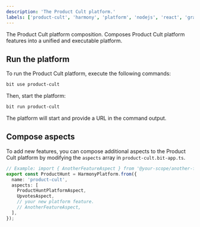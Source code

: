 ```yaml
---
description: 'The Product Cult platform.'
labels: ['product-cult', 'harmony', 'platform', 'nodejs', 'react', 'graphql', 'mongodb']
---
```


The Product Cult platform composition. Composes Product Cult platform features into a unified and executable platform.

## Run the platform
To run the Product Cult platform, execute the following commands:

```bash
bit use product-cult
```
Then, start the platform:
```bash
bit run product-cult
```
The platform will start and provide a URL in the command output.
## Compose aspects
To add new features, you can compose additional aspects to the Product Cult platform by modifying the `aspects` array in `product-cult.bit-app.ts`.
```ts
// Example: import { AnotherFeatureAspect } from '@your-scope/another-feature';
export const ProductHunt = HarmonyPlatform.from({
  name: 'product-cult',
  aspects: [
    ProductHuntPlatformAspect,
    UpvotesAspect,
    // your new platform feature.
    // AnotherFeatureAspect,
  ],
});